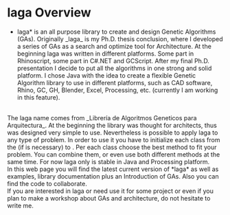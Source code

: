 = laga Overview =
<p align="justify">
*laga* is an all purpose library to create and design Genetic Algorithms (GAs). Originally _laga_ is my Ph.D. thesis conclusion, where I developed a series of GAs as a search and optimize tool for Architecture. At the beginning laga was written in different platforms. Some part in Rhinoscript, some part in C#.NET and GCScript. After my final Ph.D. presentation I decide to put all the algorithms in one strong and solid platform. I chose Java with the idea to create a flexible Genetic Algorithm library to use in different platforms, such as CAD software, Rhino, GC, GH, Blender, Excel, Processing, etc. (currently I am working in this feature).
<br/>
The laga name comes from _Librería de Algoritmos Geneticos para Arquitectura_. At the beginning the library was thought for architects, thus was designed very simple to use. Nevertheless is possible to apply laga to any type of problem. In order to use it you have to initialize each class from the {{{GenrChromosome();}}}(if is necessary) to {{{Replacement();}}}. Per each class choose the best method to fit your problem. You can combine them, or even use both different methods at the same time. 
For now laga only is stable in Java and Processing platform.
<br/>
In this web page you will find the latest current version of *laga* as well as examples, library documentation plus an Introduction of GAs. Also you can find the code to collaborate.
<br/>
If you are interested in laga or need use it for some project or even if you plan to make a workshop about GAs and architecture, do not hesitate to write me.
</p>
